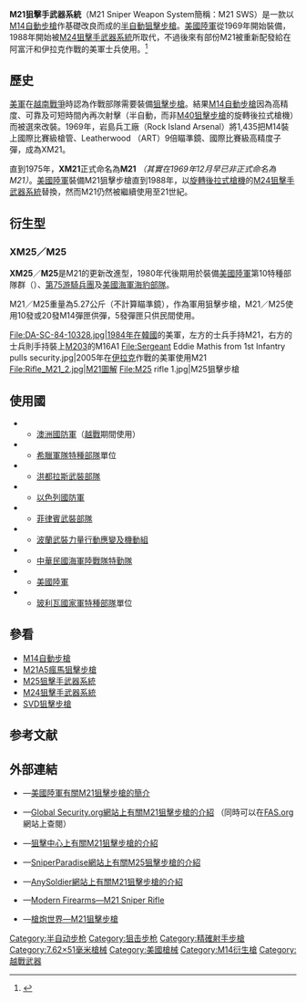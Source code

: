 {{noteTA
|G1=軍事
|G2=長度單位
|G3=Firearms
}}
{{Infobox Weapon
|name= M21狙擊手武器系統
|image= File:Rifle M21 3.jpg
|image_size= 300px
|caption=
|origin= {{USA}}
|type= [[狙擊步槍|狙擊步槍]]
<!-- 種類選擇 -->
|is_ranged=yes
|is_bladed=
|is_explosive=
|is_artillery=
|is_vehicle=
|is_missile=
|is_UK=
<!-- 服役記錄 -->
|service= 1969年—
|used_by=
|wars= [[越戰|越戰]]<br/>[[1982年黎巴嫩戰爭|1982年黎巴嫩戰爭]]<br/>[[入侵格瑞納達|入侵格瑞納達]]<br/>[[海灣戰爭|海灣戰爭]]<br/>[[阿富汗戰爭_(2001年)|2001年阿富汗戰爭]]<br/>[[伊拉克戰爭|伊拉克戰爭]]
<!-- 生產歷史 -->
|designer=
|design_date=1969年
|manufacturer= {{Link-en|岩島兵工廠|Rock Island Arsenal}}<br />{{Link-en|春田公司|Springfield Armory, Inc.}}
|unit_cost=
|production_date=
|number=
|variants= [[M25狙擊步槍|M25／XM25]]
<!-- 基本規格 -->
|spec_label=
|weight= 5.27公斤
|length= 1,118毫米（44寸）
|part_length= 560毫米（22寸）
|width=
|height=
|diameter=
|crew=
<!-- 投射武器規格 -->
|cartridge= [[7.62×51mm_NATO|7.62×51毫米]][[NATO|NATO]]
|caliber= 7.62毫米
|action=  [[氣動式|長行程導氣式活塞]]，[[轉拴式槍栓|轉拴式槍栓]]
|mode= 半自動
|rate=
|velocity= 853米／秒
|range= 822公尺
|max_range=
|feed= 5、10、20發[[彈匣|彈匣]]、[[C-Mag彈鼓|C-Mag彈鼓]]
|sights= 原M14式[[機械瞄具|機械瞄具]]<br/>[[瞄準鏡|瞄準鏡]]<br/>[[AN/PVS-2夜視鏡|AN/PVS-2夜視鏡]]
<!-- 火炮規格 -->
|breech=
|recoil=
|carriage=
|elevation=
|traverse=
<!-- 刃器規格 -->
|blade_type=
|hilt_type=
|sheath_type=
|head_type=
|haft_type=
<!-- 爆炸物內填炸藥規格 -->
|filling=
|filling_weight=
|detonation=
|yield=
<!-- 車輛/飛彈規格 -->
|armour=
|primary_armament=
|secondary_armament=
|engine=
|engine_power=
|transmission=
|payload_capacity=
|fuel_capacity=
|pw_ratio=
|suspension=
|clearance=
|vehicle_range=
|speed=
|guidance=
}}
'''M21狙擊手武器系統'''（M21 Sniper Weapon System簡稱：M21 SWS）是一款以[[M14自動步槍|M14自動步槍]]作基礎改良而成的[[半自動步槍|半自動]][[狙擊步槍|狙擊步槍]]。[[美國陸軍|美國陸軍]]從1969年開始裝備，1988年開始被[[M24狙擊手武器系統|M24狙擊手武器系統]]所取代，不過後來有部份M21被重新配發給在阿富汗和伊拉克作戰的美軍士兵使用。<ref>{{Cite web |url=https://www.infantry.army.mil/museum/inside_tour/photo_tour/19_case306.htm |title=infantry.army.mil-M-21 Sniping Rifle, 7.62 mm. |accessdate=2007-08-11 |archive-date=2007-06-25 |archive-url=https://web.archive.org/web/20070625090354/https://www.infantry.army.mil/museum/inside_tour/photo_tour/19_case306.htm |dead-url=no }}</ref>

== 歷史 ==
[[美軍|美軍]]在[[越南戰爭|越南戰爭]]時認為作戰部隊需要裝備[[狙擊步槍|狙擊步槍]]。結果[[M14|M14自動步槍]]因為高精度、可靠及可短時間內再次射擊（半自動，而非[[M40狙擊步槍|M40狙擊步槍]]的旋轉後拉式槍機）而被選來改裝。1969年，岩島兵工廠（Rock Island Arsenal）將1,435把M14裝上國際比賽級槍管、Leatherwood {{tsl|en|Adjustable Ranging Telescope|}}（ART）9倍瞄準鏡、國際比賽級高精度子彈，成為XM21。

直到1975年，'''XM21'''正式命名為'''M21''' ''（其實在1969年12月早已非正式命名為M21）''。[[美國陸軍|美國陸軍]]裝備M21狙擊步槍直到1988年，以[[旋轉後拉式槍機|旋轉後拉式槍機]]的[[M24狙擊手武器系統|M24狙擊手武器系統]]替換，然而M21仍然被繼續使用至21世紀。

== 衍生型 ==
=== XM25／M25 ===
{{main|M25狙擊步槍}}

'''XM25'''／'''M25'''是M21的更新改進型，1980年代後期用於裝備[[美國陸軍|美國陸軍]]第10特種部隊群（{{tsl|en|10th Special Forces Group|}}）、[[第75游騎兵團|第75游騎兵團]]及[[美國海軍|美國海軍]][[海豹部隊|海豹部隊]]。

M21／M25重量為5.27公斤（不計算瞄準鏡），作為軍用狙擊步槍，M21／M25使用10發或20發M14彈匣供彈，5發彈匣只供民間使用。
<gallery>
File:DA-SC-84-10328.jpg|1984年在[[韓國|韓國]]的美軍，左方的士兵手持M21，右方的士兵則手持裝上[[M203榴彈發射器|M203]]的M16A1
File:Sergeant Eddie Mathis from 1st Infantry pulls security.jpg|2005年在[[伊拉克|伊拉克]]作戰的美軍使用M21
File:Rifle_M21_2.jpg|M21圖解
File:M25 rifle 1.jpg|M25狙擊步槍
</gallery>

== 使用國 ==
* {{flag|Australia}}
** [[澳大利亞國防軍|澳洲國防軍]]（[[越戰|越戰]]期間使用）
* {{flag|Greece}}
** [[希臘軍事|希臘軍隊]][[特種部隊|特種部隊]]單位
* {{flag|Honduras}}
** [[洪都拉斯軍事|洪都拉斯武裝部隊]]
* {{flag|Israel}}
** [[以色列國防軍|以色列國防軍]]
* {{flag|Philippines}}
** [[菲律賓軍事|菲律賓武裝部隊]]
* {{flag|Poland}}
** [[波蘭軍事|波蘭武裝力量]][[行動應變及機動組|行動應變及機動組]]
* {{flag|ROC}}
** [[中華民國海軍陸戰隊特勤隊|中華民國海軍陸戰隊特勤隊]]
* {{flag|USA}}
** [[美國陸軍|美國陸軍]]
* {{flag|Venezuela}}
** [[委內瑞拉軍事|玻利瓦國家軍]][[特種部隊|特種部隊]]單位

== 參看 ==
* [[M14自動步槍|M14自動步槍]]
* [[M21A5瘋馬狙擊步槍|M21A5瘋馬狙擊步槍]]
* [[M25狙擊手武器系統|M25狙擊手武器系統]]
* [[M24狙擊手武器系統|M24狙擊手武器系統]]
* [[SVD狙擊步槍|SVD狙擊步槍]]

== 参考文献 ==
{{Commons|M21}}
<div class="references-small">
<references />
</div>
== 外部連結 ==
* {{en icon}}—[https://web.archive.org/web/20080220200037/http://tri.army.mil/LC/CS/csi/sahist.htm#M21#M21 美國陸軍有關M21狙擊步槍的簡介]
* {{en icon}}—[http://www.globalsecurity.org/military/systems/ground/m21sws.htm Global Security.org網站上有關M21狙擊步槍的介紹] {{Wayback|url=http://www.globalsecurity.org/military/systems/ground/m21sws.htm |date=20200414020316 }}（同時可以在[http://www.fas.org/man/dod-101/sys/land/m14.htm FAS.org] {{Wayback|url=http://www.fas.org/man/dod-101/sys/land/m14.htm |date=20201204232914 }}網站上查閱）
* {{en icon}}—[https://web.archive.org/web/20061212055019/http://www.snipercentral.com/m21.htm 狙擊中心上有關M21狙擊步槍的介紹]
* {{en icon}}—[https://web.archive.org/web/20061116191057/http://www.snipersparadise.com/articles/M25dev.htm SniperParadise網站上有關M25狙擊步槍的介紹]
* {{en icon}}—[https://web.archive.org/web/20060517032347/http://anysoldier.com/brian/Iraq/BriansIraq/M25.html AnySoldier網站上有關M21狙擊步槍的介紹]
* {{en icon}}—[http://world.guns.ru/sniper/sniper-rifles/usa/m21-e.html Modern Firearms—M21 Sniper Rifle] {{Wayback|url=http://world.guns.ru/sniper/sniper-rifles/usa/m21-e.html |date=20160928144326 }}
* {{zh icon}}—[http://pewpewpew.work/usa/r/m14/m21.htm 槍炮世界—M21狙擊步槍] {{Wayback|url=http://pewpewpew.work/usa/r/m14/m21.htm |date=20200222010610 }}

{{ModernUSInfWeaponsNav}}

[[Category:半自动步枪|Category:半自动步枪]]
[[Category:狙击步枪|Category:狙击步枪]]
[[Category:精確射手步槍|Category:精確射手步槍]]
[[Category:7.62×51毫米槍械|Category:7.62×51毫米槍械]]
[[Category:美國槍械|Category:美國槍械]]
[[Category:M14衍生槍|Category:M14衍生槍]]
[[Category:越戰武器|Category:越戰武器]]